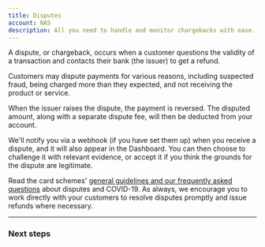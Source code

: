 ```yaml
---
title: Disputes
account: NAS
description: All you need to handle and monitor chargebacks with ease.
---
```


A dispute, or chargeback, occurs when a customer questions the validity of a transaction and contacts their bank (the issuer) to get a refund.

Customers may dispute payments for various reasons, including suspected fraud, being charged more than they expected, and not receiving the product or service.

When the issuer raises the dispute, the payment is reversed. The disputed amount, along with a separate dispute fee, will then be deducted from your account.

We'll notify you via a webhook (if you have set them up) when you receive a dispute, and it will also appear in the Dashboard. You can then choose to challenge it with relevant evidence, or accept it if you think the grounds for the dispute are legitimate.

<TipBox variant="note" title="COVID-19">

Read the card schemes' [general guidelines and our frequently asked questions](/risk-management/disputes/disputes-and-covid-19) about disputes and COVID-19. As always, we encourage you to work directly with your customers to resolve disputes promptly and issue refunds where necessary.

</TipBox>

---

### Next steps




